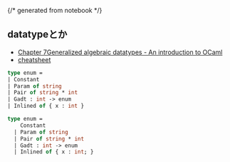 {/* generated from notebook */}
<Config
  isIpynb
  ipynbLang="OCaml"
  ipynbRelPath="reading/tapl/misc-ocaml-excercise"
/>

<Config
  title="OCamlの練習所"
  published
  />

## datatypeとか

- [Chapter 7Generalized algebraic datatypes - An introduction to OCaml](https://ocaml.org/manual/gadts-tutorial.html)
- [cheatsheet](https://ocamlpro.github.io/ocaml-cheat-sheets/ocaml-lang.pdf)



```ocaml
type enum =
| Constant
| Param of string
| Pair of string * int
| Gadt : int -> enum
| Inlined of { x : int }
```



```ocaml
type enum =
    Constant
  | Param of string
  | Pair of string * int
  | Gadt : int -> enum
  | Inlined of { x : int; }
```

